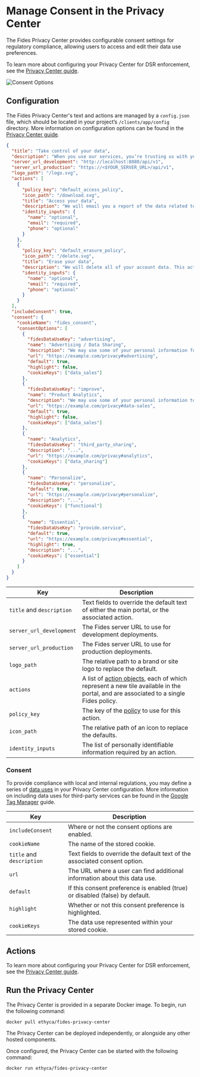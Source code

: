 
# Manage Consent in the Privacy Center

The Fides Privacy Center provides configurable consent settings for regulatory compliance, allowing users to access and edit their data use preferences. 

To learn more about configuring your Privacy Center for DSR enforcement, see the [Privacy Center guide](/dev-docs/configuration/privacy-requests/privacy-center).

![Consent Options ](/assets/img/dsr_quickstart/manage_consent.png)

## Configuration

The Fides Privacy Center's text and actions are managed by a `config.json` file, which should be located in your project’s `/clients/app/config` directory. More information on configuration options can be found in the [Privacy Center guide](/dev-docs/configuration/privacy-requests/privacy-center).

```json filename="config.json"
{
  "title": "Take control of your data",
  "description": "When you use our services, you’re trusting us with your information. We understand this is a big responsibility and work hard to protect your information and put you in control.",
  "server_url_development": "http://localhost:8080/api/v1",
  "server_url_production": "https://<$YOUR_SERVER_URL>/api/v1",
  "logo_path": "/logo.svg",
  "actions": [
    {
      "policy_key": "default_access_policy",
      "icon_path": "/download.svg",
      "title": "Access your data",
      "description": "We will email you a report of the data related to your account.",
      "identity_inputs": {
        "name": "optional",
        "email": "required",
        "phone": "optional"
      }
    },
    {
      "policy_key": "default_erasure_policy",
      "icon_path": "/delete.svg",
      "title": "Erase your data",
      "description": "We will delete all of your account data. This action cannot be undone.",
      "identity_inputs": {
        "name": "optional",
        "email": "required",
        "phone": "optional"
      }
    }
  ],
  "includeConsent": true,
  "consent": {
    "cookieName": "fides_consent",
    "consentOptions": [
      {
        "fidesDataUseKey": "advertising",
        "name": "Advertising / Data Sharing",
        "description": "We may use some of your personal information for advertising performance analysis and audience modeling for ongoing advertising which may be interpreted as 'Data Sharing' under some regulations.",
        "url": "https://example.com/privacy#advertising",
        "default": true,
        "highlight": false,
        "cookieKeys": ["data_sales"]
      },
      {
        "fidesDataUseKey": "improve",
        "name": "Product Analytics",
        "description": "We may use some of your personal information to collect analytics about how you use our products & services, in order to improve our service.",
        "url": "https://example.com/privacy#data-sales",
        "default": true,
        "highlight": false,
        "cookieKeys": ["data_sales"]
      },
      {
        "name": "Analytics",
        "fidesDataUseKey": "third_party_sharing",
        "description": "...",
        "url": "https://example.com/privacy#analytics",
        "cookieKeys": ["data_sharing"]
      },
      {
        "name": "Personalize",
        "fidesDataUseKey": "personalize",
        "default": true,
        "url": "https://example.com/privacy#personalize",
        "description": "...",
        "cookieKeys": ["functional"]
      },
      {
        "name": "Essential",
        "fidesDataUseKey": "provide.service",
        "default": true,
        "url": "https://example.com/privacy#essential",
        "highlight": true,
        "description": "...",
        "cookieKeys": ["essential"]
      }
    ]
  }
}
```

| Key | Description |
|----|----|
| `title` and `description` | Text fields to override the default text of either the main portal, or the associated action. |
| `server_url_development` | The Fides server URL to use for development deployments. |
| `server_url_production` | The Fides server URL to use for production deployments. |
| `logo_path` | The relative path to a brand or site logo to replace the default. |
| `actions` | A list of [action objects](#actions), each of which represent a new tile available in the portal, and are associated to a single Fides policy. |
| `policy_key` | The key of the [policy](/dev-docs/configuration/policies/request-policies) to use for this action. |
| `icon_path` | The relative path of an icon to replace the defaults. |
| `identity_inputs` | The list of personally identifiable information required by an action. |

### Consent
To provide compliance with local and internal regulations, you may define a series of [data uses](https://ethyca.github.io/fideslang/taxonomy/data_uses/) in your Privacy Center configuration. More information on including data uses for third-party services can be found in the [Google Tag Manager](./google_tag_manager) guide.

| Key | Description |
|----|----|
| `includeConsent` | Where or not the consent options are enabled. |
| `cookieName` | The name of the stored cookie. |
| `title` and `description` | Text fields to override the default text of the associated consent option. |
| `url` | The URL where a user can find additional information about this data use. |
| `default` | If this consent preference is enabled (true) or disabled (false) by default. |
| `highlight` | Whether or not this consent preference is highlighted. |
| `cookieKeys` | The data use represented within your stored cookie. |

## Actions
To learn more about configuring your Privacy Center for DSR enforcement, see the [Privacy Center guide](/dev-docs/configuration/privacy-requests/privacy-center).

## Run the Privacy Center
The Privacy Center is provided in a separate Docker image. To begin, run the following command:

```
docker pull ethyca/fides-privacy-center
```

The Privacy Center can be deployed independently, or alongside any other hosted components. 

Once configured, the Privacy Center can be started with the following command:

```
docker run ethyca/fides-privacy-center
```